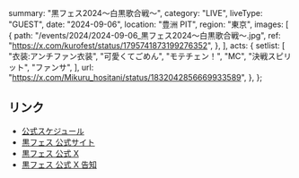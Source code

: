   summary: "黒フェス2024〜白黒歌合戦〜",
  category: "LIVE",
  liveType: "GUEST",
  date: "2024-09-06",
  location: "豊洲 PIT",
  region: "東京",
  images: [
    {
      path: "/events/2024/2024-09-06_黒フェス2024〜白黒歌合戦〜.jpg",
      ref: "https://x.com/kurofest/status/1795741873199276352",
    },
  ],
  acts: {
    setlist: [
      "衣装:アンチファン衣装",
      "可愛くてごめん",
      "モテチェン！",
      "MC",
      "決戦スピリット",
      "ファンサ",
    ],
    url: "https://x.com/Mikuru_hositani/status/1832042856669933589",
  },
};

## リンク

- [公式スケジュール](https://takanenonadeshiko.jp/events/event/黒フェス2024〜白黒歌合戦〜/)
- [黒フェス 公式サイト](http://kurofes.net/)
- [黒フェス 公式 X](https://x.com/kurofest)
- [黒フェス 公式 X 告知](https://x.com/kurofest/status/1795741873199276352)
